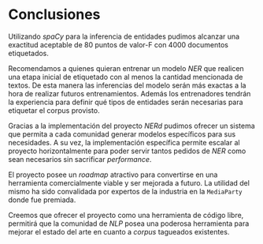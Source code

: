 \newpage
# Conclusiones

Utilizando _spaCy_ para la inferencia de entidades pudimos alcanzar una exactitud aceptable de 80 puntos de $\text{valor-F}$ con 4000 documentos etiquetados.

Recomendamos a quienes quieran entrenar un modelo _NER_ que realicen una etapa inicial de etiquetado con al menos la cantidad mencionada de textos. De esta manera las inferencias del modelo serán más exactas a la hora de realizar futuros entrenamientos. Además los entrenadores tendrán la experiencia para definir qué tipos de entidades serán necesarias para etiquetar el corpus provisto.

Gracias a la implementación del proyecto _NERd_ pudimos ofrecer un sistema que permita a cada comunidad generar modelos específicos para sus necesidades. A su vez, la implementación específica permite escalar al proyecto  horizontalmente para poder servir tantos pedidos de _NER_ como sean necesarios sin sacrificar _performance_.

El proyecto posee un _roadmap_ atractivo para convertirse en una herramienta comercialmente viable y ser mejorada a futuro. La utilidad del mismo ha sido convalidada por expertos de la industria en la `MediaParty` donde fue premiada.

Creemos que ofrecer el proyecto como una herramienta de código libre, permitirá que la comunidad de _NLP_ posea una poderosa herramienta para mejorar el estado del arte en cuanto a _corpus_ tagueados existentes.
